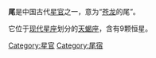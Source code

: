 '''尾'''是中国古代[[星官|星官]]之一，意为“[[苍龙|苍龙]]的尾”。

它位于[[星座列表|现代星座]]划分的[[天蝎座|天蝎座]]，含有9颗恒星。

[[Category:星官|Category:星官]]
[[Category:尾宿|Category:尾宿]]